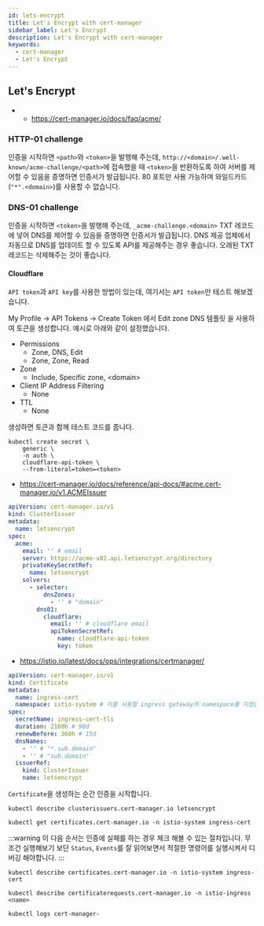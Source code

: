```yaml
---
id: lets-encrypt
title: Let's Encrypt with cert-manager
sidebar_label: Let's Encrypt
description: Let's Encrypt with cert-manager
keywords:
  - cert-manager
  - Let's Encrypt
---
```


## Let's Encrypt

- - https://cert-manager.io/docs/faq/acme/

### HTTP-01 challenge

인증을 시작하면 `<path>`와 `<token>`을 발행해 주는데, `http://<domain>/.well-known/acme-challenge/<path>`에 접속했을 때 `<token>`을 반환하도록 하여 서버를 제어할 수 있음을 증명하면 인증서가 발급됩니다. 80 포트만 사용 가능하며 와일드카드(`"*".<domain>`)를 사용할 수 없습니다.

### DNS-01 challenge

인증을 시작하면 `<token>`을 발행해 주는데, `_acme-challenge.<domain>` TXT 레코드에 넣어 DNS를 제어할 수 있음을 증명하면 인증서가 발급됩니다. DNS 제공 업체에서 자동으로 DNS를 업데이트 할 수 있도록 API를 제공해주는 경우 좋습니다. 오래된 TXT 레코드는 삭제해주는 것이 좋습니다.

#### Cloudflare

`API token`과 `API key`를 사용한 방법이 있는데, 여기서는 `API token`만 테스트 해보겠습니다.

My Profile -\> API Tokens -\> Create Token 에서 Edit zone DNS 템플릿 을 사용하여 토큰을 생성합니다. 예시로 아래와 같이 설정했습니다.

- Permissions
  - Zone, DNS, Edit
  - Zone, Zone, Read
- Zone
  - Include, Specific zone, <domain\>
- Client IP Address Filtering
  - None
- TTL
  - None

생성하면 토큰과 함께 테스트 코드를 줍니다.

```shell
kubectl create secret \
    generic \
    -n auth \
    cloudflare-api-token \
    --from-literal=token=<token>
```

- https://cert-manager.io/docs/reference/api-docs/#acme.cert-manager.io/v1.ACMEIssuer

```yaml
apiVersion: cert-manager.io/v1
kind: ClusterIssuer
metadata:
  name: letsencrypt
spec:
  acme:
    email: '' # email
    server: https://acme-v02.api.letsencrypt.org/directory
    privateKeySecretRef:
      name: letsencrypt
    solvers:
      - selector:
          dnsZones:
            - '' # "domain"
        dns01:
          cloudflare:
            email: '' # cloudflare email
            apiTokenSecretRef:
              name: cloudflare-api-token
              key: token
```

- https://istio.io/latest/docs/ops/integrations/certmanager/

```yaml
apiVersion: cert-manager.io/v1
kind: Certificate
metadata:
  name: ingress-cert
  namespace: istio-system # 이를 사용할 ingress gateway의 namespace를 지정합니다.
spec:
  secretName: ingress-cert-tls
  duration: 2160h # 90d
  renewBefore: 360h # 15d
  dnsNames:
    - '' # "*.sub.domain"
    - '' # "sub.domain"
  issuerRef:
    kind: ClusterIssuer
    name: letsencrypt
```

`Certificate`을 생성하는 순간 인증을 시작합니다.

```shell
kubectl describe clusterissuers.cert-manager.io letsencrypt
```

```shell
kubectl get certificates.cert-manager.io -n istio-system ingress-cert
```

:::warning
이 다음 순서는 인증에 실패를 하는 경우 체크 해볼 수 있는 절차입니다. 무조건 실행해보기 보단 `Status`, `Events`를 잘 읽어보면서 적절한 명령어를 실행시켜서 디버깅 해야합니다.
:::

```shell
kubectl describe certificates.cert-manager.io -n istio-system ingress-cert
```

```shell
kubectl describe certificaterequests.cert-manager.io -n istio-ingress <name>
```

```shell
kubectl logs cert-manager-
```
